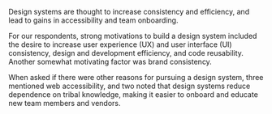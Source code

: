 Design systems are thought to increase consistency and efficiency, and lead to gains in accessibility and team onboarding.

For our respondents, strong motivations to build a design system included the desire to increase user experience (UX) and user interface (UI) consistency, design and development efficiency, and code reusability. Another somewhat motivating factor was brand consistency.

When asked if there were other reasons for pursuing a design system, three mentioned web accessibility, and two noted that design systems reduce dependence on tribal knowledge, making it easier to onboard and educate new team members and vendors.
